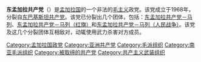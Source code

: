 '''东孟加拉共产党'''（{{lang-en|East Bengal Communist Party}}）是[[孟加拉国|孟加拉国]]的一个非法的[[毛主义|毛主义]]政党。该党成立于1968年，分裂自[[孟加拉国共产党|东巴基斯坦共产党]]。该党已分裂出几个团体，包括：[[东孟加拉共产党－马列|东孟加拉共产党－马列]]、[[东孟加拉共产党－马列（红旗）|东孟加拉共产党－马列（红旗）]]和[[东孟加拉共产党－马列（人民战争）|东孟加拉共产党－马列（人民战争）]]。该党及这几个分裂团体互相敌对，动辄使用武力杀害对方成员。

[[Category:孟加拉国政党|Category:孟加拉国政党]]
[[Category:亚洲共产党|Category:亚洲共产党]]
[[Category:毛派组织|Category:毛派组织]]
[[Category:南亚毛派组织|Category:南亚毛派组织]]
[[Category:被取缔的共产党|Category:被取缔的共产党]]
[[Category:共产主义武装组织|Category:共产主义武装组织]]